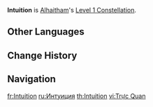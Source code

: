 {{Constellation Infobox
|image       = Constellation Intuition.png
|character   = Alhaitham
|level       = 1
|description = When a Projection Attack hits an opponent, [[Universality: An Elaboration on Form]]'s CD is decreased by 1.2s. This effect can be triggered once every 1s.
|utility1    = Cooldown Reduction
}}
'''Intuition''' is [[Alhaitham]]'s [[Level 1 Constellation]].

==Other Languages==
{{Other Languages
|en      = Intuition
|zhs     = 直观
|zhs_rm  = Zhíguān
|zht     = 直觀
|zht_rm  = Zhíguān
|zh_tl   = 
|ja      = イントゥイション
|ja_rm   = Intuishon
|ja_tl   = Intuition
|ko      = 직관
|ko_tl   = Intuition
|es      = Intuición
|es_tl   = Intuition
|fr      = Intuition
|ru      = Интуиция

|th      = Intuition
|vi      = Trực Quan
|vi_tl   = Intuition
|de      = Intuition
|id      = Intuition
|pt      = Observação Direta
|pt_tl   = 
|tr      = İçgüdü
|tr_tl   = 
|it      = Intuito
|it_tl   = Intuition
}}

==Change History==
{{Change History|3.4}}

==Navigation==
{{Talent Navbox|Alhaitham}}

[[fr:Intuition]]
[[ru:Интуиция]]
[[th:Intuition]]
[[vi:Trực Quan]]